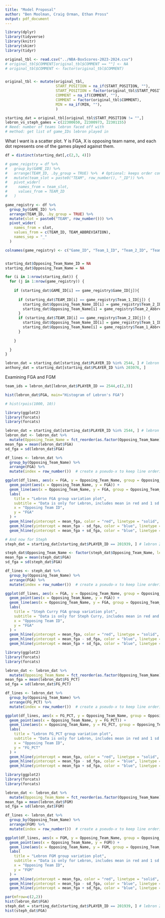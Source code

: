 ```yaml
---
title: "Model Proposal"
author: "Ben Moolman, Craig Orman, Ethan Pross"
output: pdf_document
---
```


```r
library(dplyr)
library(tidyverse)
library(knitr)
library(skimr)
library(tidyr)

original_tbl <- read.csv("../NBA-BoxScores-2023-2024.csv")
# original_tbl$COMMENT[original_tbl$COMMENT == ""] <- NA
# original_tbl$COMMENT <- factor(original_tbl$COMMENT)


original_tbl <- mutate(original_tbl,
                       START_POSITION = na_if(START_POSITION, ""),
                       START_POSITION = factor(original_tbl$START_POSITION),
                       COMMENT = na_if(COMMENT, ""),
                       COMMENT = factor(original_tbl$COMMENT),
                       MIN = na_if(MIN, ""),
                       )

starting_dat = original_tbl[original_tbl$START_POSITION != "",]
lebron_vs_steph_games = c(22300650, 22300973, 22301155)
# Need: number of teams lebron faced off with
# method: get list of game_IDs lebron played in 

```

What I want is a scatter plot. Y is FGA, X is opposing team name, and each dot represents one of the games played against them.

```r
df = distinct(starting_dat[,c(2,3, 4)])

# game_reigstry = df %>%
#   group_by(GAME_ID) %>%
#   arrange(TEAM_ID, .by_group = TRUE) %>%  # Optional: keeps order consistent
#   mutate(team_slot = paste0("TEAM", row_number(), "_ID")) %>%
#   pivot_wider(
#     names_from = team_slot,
#     values_from = TEAM_ID
#   )

game_registry <- df %>%
  group_by(GAME_ID) %>%
  arrange(TEAM_ID, .by_group = TRUE) %>%
  mutate(slot = paste0("TEAM", row_number())) %>%
  pivot_wider(
    names_from = slot,
    values_from = c(TEAM_ID, TEAM_ABBREVIATION),
    names_sep = "_"
  )

colnames(game_registry) <- c("Game_ID", "Team_1_ID", "Team_2_ID", "Team_1_Abbrev", "Team_2_Abbrev")


starting_dat$Opposing_Team_Name_ID = NA
starting_dat$Opposing_Team_Name = NA

for (i in 1:nrow(starting_dat)) {
  for (j in 1:nrow(game_registry)) {
    
    if (starting_dat$GAME_ID[i] == game_registry$Game_ID[j]){
      
      if (starting_dat$TEAM_ID[i] == game_registry$Team_1_ID[j]) {
        starting_dat$Opposing_Team_Name_ID[i] = game_registry$Team_2_ID[j]
        starting_dat$Opposing_Team_Name[i] = game_registry$Team_2_Abbrev[j]
      }
      if (starting_dat$TEAM_ID[i] == game_registry$Team_2_ID[j]) {
        starting_dat$Opposing_Team_Name_ID[i] = game_registry$Team_1_ID[j]
        starting_dat$Opposing_Team_Name[i] = game_registry$Team_1_Abbrev[j]
      }
      
    }

  }
}

lebron_dat = starting_dat[starting_dat$PLAYER_ID %in% 2544, ] # lebron 2544 and steph curry 201939 anthony davis (lebron teammate) 203076
anthony_dat = starting_dat[starting_dat$PLAYER_ID %in% 203076, ]
```


Examining FGA and FGM 

```r

team_ids = lebron_dat[lebron_dat$PLAYER_ID == 2544,c(2,3)]

hist(lebron_dat$FGA, main="Histogram of Lebron's FGA")

# hist(rpois(1000, 10))
```

```r
library(ggplot2)
library(forcats)
library(forcats)

lebron_dat = starting_dat[starting_dat$PLAYER_ID %in% 2544, ] # lebron 2544 and steph curry 201939
lebron_dat <- lebron_dat %>%
  mutate(Opposing_Team_Name = fct_reorder(as.factor(Opposing_Team_Name), FGA, .fun = mean))
mean_fga = mean(lebron_dat$FGA)
sd_fga = sd(lebron_dat$FGA)

df_lines <- lebron_dat %>%
  group_by(Opposing_Team_Name) %>%
  arrange(FGA) %>%
  mutate(index = row_number())  # create a pseudo-x to keep line ordering

ggplot(df_lines, aes(x = FGA, y = Opposing_Team_Name, group = Opposing_Team_Name)) +
  geom_point(aes(x = Opposing_Team_Name, y = FGA)) +
  geom_line(aes(x = Opposing_Team_Name, y = FGA, group = Opposing_Team_Name), orientation = "FGA") +
  labs(
    title = "Lebron FGA group variation plot",
    subtitle = "Data is only for Lebron, includes mean in red and 1 sd in blue",
    x = "Opposing Team ID",
    y = "FGA"
  ) +
  geom_hline(yintercept = mean_fga, color = "red", linetype = "solid", size = 0.5) +
  geom_hline(yintercept = mean_fga - sd_fga, color = "blue", linetype = "dotted", size = 0.5) +
  geom_hline(yintercept = mean_fga + sd_fga, color = "blue", linetype = "dotted", size = 0.5)

# And now for Steph
steph_dat = starting_dat[starting_dat$PLAYER_ID == 201939, ] # lebron 2544 and steph curry 201939

steph_dat$Opposing_Team_Name <- factor(steph_dat$Opposing_Team_Name, levels = levels(lebron_dat$Opposing_Team_Name))
mean_fga = mean(steph_dat$FGA)
sd_fga = sd(steph_dat$FGA)

df_lines <- steph_dat %>%
  group_by(Opposing_Team_Name) %>%
  arrange(FGA) %>%
  mutate(index = row_number())  # create a pseudo-x to keep line ordering

ggplot(df_lines, aes(x = FGA, y = Opposing_Team_Name, group = Opposing_Team_Name)) +
  geom_point(aes(x = Opposing_Team_Name, y = FGA)) +
  geom_line(aes(x = Opposing_Team_Name, y = FGA, group = Opposing_Team_Name), orientation = "FGA") +
  labs(
    title = "Steph Curry FGA group variation plot",
    subtitle = "Data is only for Steph Curry, includes mean in red and 1 sd in blue",
    x = "Opposing Team ID",
    y = "FGA"
  ) +
  geom_hline(yintercept = mean_fga, color = "red", linetype = "solid", size = 0.5) +
  geom_hline(yintercept = mean_fga - sd_fga, color = "blue", linetype = "dotted", size = 0.5) +
  geom_hline(yintercept = mean_fga + sd_fga, color = "blue", linetype = "dotted", size = 0.5)
```

```r
library(ggplot2)
library(forcats)
library(forcats)

lebron_dat <- lebron_dat %>%
  mutate(Opposing_Team_Name = fct_reorder(as.factor(Opposing_Team_Name), FG_PCT, .fun = mean))
mean_fga = mean(lebron_dat$FG_PCT)
sd_fga = sd(lebron_dat$FG_PCT)

df_lines <- lebron_dat %>%
  group_by(Opposing_Team_Name) %>%
  arrange(FG_PCT) %>%
  mutate(index = row_number())  # create a pseudo-x to keep line ordering

ggplot(df_lines, aes(x = FG_PCT, y = Opposing_Team_Name, group = Opposing_Team_Name)) +
  geom_point(aes(x = Opposing_Team_Name, y = FG_PCT)) +
  geom_line(aes(x = Opposing_Team_Name, y = FG_PCT, group = Opposing_Team_Name), orientation = "FG_PCT") +
  labs(
    title = "Lebron FG_PCT group variation plot",
    subtitle = "Data is only for Lebron, includes mean in red and 1 sd in blue",
    x = "Opposing Team ID",
    y = "FG_PCT"
  ) +
  geom_hline(yintercept = mean_fga, color = "red", linetype = "solid", size = 0.5) +
  geom_hline(yintercept = mean_fga - sd_fga, color = "blue", linetype = "dotted", size = 0.5) +
  geom_hline(yintercept = mean_fga + sd_fga, color = "blue", linetype = "dotted", size = 0.5)
```

```r
library(ggplot2)
library(forcats)
library(forcats)

lebron_dat <- lebron_dat %>%
  mutate(Opposing_Team_Name = fct_reorder(as.factor(Opposing_Team_Name), FGM, .fun = mean))
mean_fga = mean(lebron_dat$FGM)
sd_fga = sd(lebron_dat$FGM)

df_lines <- lebron_dat %>%
  group_by(Opposing_Team_Name) %>%
  arrange(FGM) %>%
  mutate(index = row_number())  # create a pseudo-x to keep line ordering

ggplot(df_lines, aes(x = FGM, y = Opposing_Team_Name, group = Opposing_Team_Name)) +
  geom_point(aes(x = Opposing_Team_Name, y = FGM)) +
  geom_line(aes(x = Opposing_Team_Name, y = FGM, group = Opposing_Team_Name), orientation = "FGM") +
  labs(
    title = "Lebron FGM group variation plot",
    subtitle = "Data is only for Lebron, includes mean in red and 1 sd in blue",
    x = "Opposing Team ID",
    y = "FGM"
  ) +
  geom_hline(yintercept = mean_fga, color = "red", linetype = "solid", size = 0.5) +
  geom_hline(yintercept = mean_fga - sd_fga, color = "blue", linetype = "dotted", size = 0.5) +
  geom_hline(yintercept = mean_fga + sd_fga, color = "blue", linetype = "dotted", size = 0.5)
```


```r
par(mfrow=c(2,2))
hist(lebron_dat$FGA)
steph_dat = starting_dat[starting_dat$PLAYER_ID == 201939, ] # lebron 2544 and steph curry 201939
hist(steph_dat$FGA)
```




